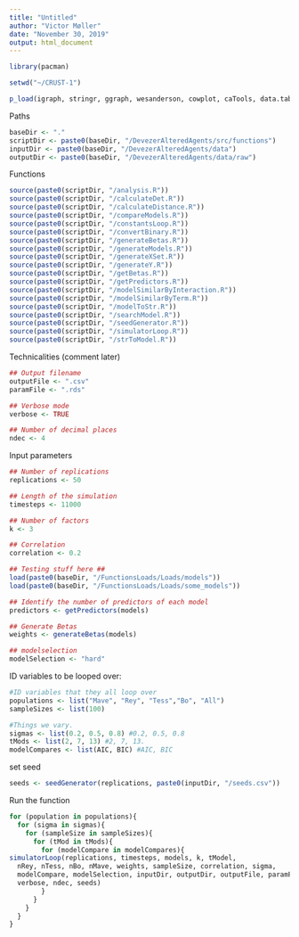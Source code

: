 ```yaml
---
title: "Untitled"
author: "Victor Møller"
date: "November 30, 2019"
output: html_document
---
```


```r

library(pacman)

setwd("~/CRUST-1")

p_load(igraph, stringr, ggraph, wesanderson, cowplot, caTools, data.table, permute, matrixStats, MCMCpack, tidyverse, rlist, nnet)

```

Paths 

```r

baseDir <- "."
scriptDir <- paste0(baseDir, "/DevezerAlteredAgents/src/functions")
inputDir <- paste0(baseDir, "/DevezerAlteredAgents/data")
outputDir <- paste0(baseDir, "/DevezerAlteredAgents/data/raw")

```

Functions

```r

source(paste0(scriptDir, "/analysis.R"))
source(paste0(scriptDir, "/calculateDet.R"))
source(paste0(scriptDir, "/calculateDistance.R"))
source(paste0(scriptDir, "/compareModels.R"))
source(paste0(scriptDir, "/constantsLoop.R"))
source(paste0(scriptDir, "/convertBinary.R"))
source(paste0(scriptDir, "/generateBetas.R"))
source(paste0(scriptDir, "/generateModels.R"))
source(paste0(scriptDir, "/generateXSet.R"))
source(paste0(scriptDir, "/generateY.R"))
source(paste0(scriptDir, "/getBetas.R"))
source(paste0(scriptDir, "/getPredictors.R"))
source(paste0(scriptDir, "/modelSimilarByInteraction.R"))
source(paste0(scriptDir, "/modelSimilarByTerm.R"))
source(paste0(scriptDir, "/modelToStr.R"))
source(paste0(scriptDir, "/searchModel.R"))
source(paste0(scriptDir, "/seedGenerator.R"))
source(paste0(scriptDir, "/simulatorLoop.R"))
source(paste0(scriptDir, "/strToModel.R"))

```

Technicalities (comment later)

```r

## Output filename
outputFile <- ".csv"
paramFile <- ".rds"

## Verbose mode
verbose <- TRUE

## Number of decimal places
ndec <- 4

```

Input parameters

```r

## Number of replications
replications <- 50

## Length of the simulation
timesteps <- 11000

## Number of factors
k <- 3

## Correlation
correlation <- 0.2

## Testing stuff here ## 
load(paste0(baseDir, "/FunctionsLoads/Loads/models"))
load(paste0(baseDir, "/FunctionsLoads/Loads/some_models"))

## Identify the number of predictors of each model
predictors <- getPredictors(models)

## Generate Betas
weights <- generateBetas(models)

## modelselection 
modelSelection <- "hard"

```

ID variables to be looped over: 

```r

#ID variables that they all loop over
populations <- list("Mave", "Rey", "Tess","Bo", "All") 
sampleSizes <- list(100) 

#Things we vary. 
sigmas <- list(0.2, 0.5, 0.8) #0.2, 0.5, 0.8 
tMods <- list(2, 7, 13) #2, 7, 13. 
modelCompares <- list(AIC, BIC) #AIC, BIC 

```

set seed 

```r

seeds <- seedGenerator(replications, paste0(inputDir, "/seeds.csv"))

```

Run the function 

```r

for (population in populations){
  for (sigma in sigmas){
    for (sampleSize in sampleSizes){
      for (tMod in tMods){
        for (modelCompare in modelCompares){
simulatorLoop(replications, timesteps, models, k, tModel,
  nRey, nTess, nBo, nMave, weights, sampleSize, correlation, sigma,
  modelCompare, modelSelection, inputDir, outputDir, outputFile, paramFile,
  verbose, ndec, seeds)
        }
      }
    }
  }
}

```

